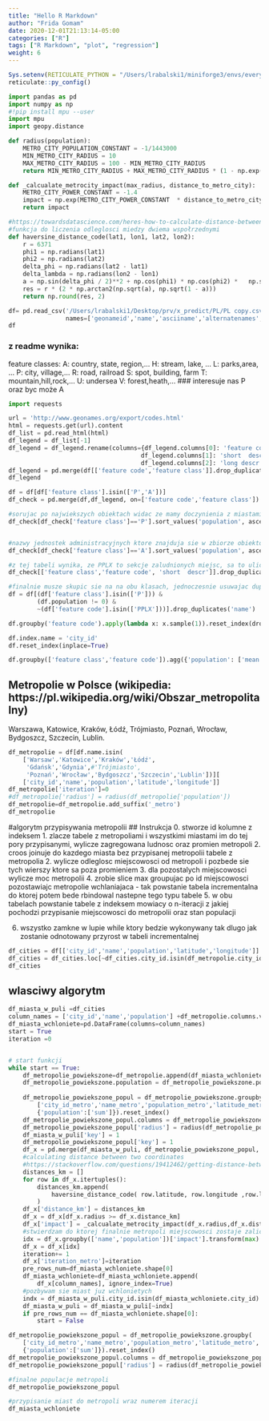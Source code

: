 ```yaml
---
title: "Hello R Markdown"
author: "Frida Gomam"
date: 2020-12-01T21:13:14-05:00
categories: ["R"]
tags: ["R Markdown", "plot", "regression"]
weight: 6
---
```



```r
Sys.setenv(RETICULATE_PYTHON = "/Users/lrabalski1/miniforge3/envs/everyday_use/bin/python")
reticulate::py_config()
```

```python
import pandas as pd
import numpy as np
#!pip install mpu --user
import mpu
import geopy.distance
```

```python
def radius(population):
    METRO_CITY_POPULATION_CONSTANT = -1/1443000
    MIN_METRO_CITY_RADIUS = 10
    MAX_METRO_CITY_RADIUS = 100 - MIN_METRO_CITY_RADIUS
    return MIN_METRO_CITY_RADIUS + MAX_METRO_CITY_RADIUS * (1 - np.exp(METRO_CITY_POPULATION_CONSTANT *  population))

def _calcualate_metrocity_impact(max_radius, distance_to_metro_city):
    METRO_CITY_POWER_CONSTANT = -1.4
    impact = np.exp(METRO_CITY_POWER_CONSTANT  * distance_to_metro_city / max_radius)
    return impact
```
```python
#https://towardsdatascience.com/heres-how-to-calculate-distance-between-2-geolocations-in-python-93ecab5bbba4
#funkcja do liczenia odleglosci miedzy dwiema wspołrzednymi
def haversine_distance_code(lat1, lon1, lat2, lon2):
    r = 6371
    phi1 = np.radians(lat1)
    phi2 = np.radians(lat2)
    delta_phi = np.radians(lat2 - lat1)
    delta_lambda = np.radians(lon2 - lon1)
    a = np.sin(delta_phi / 2)**2 + np.cos(phi1) * np.cos(phi2) *   np.sin(delta_lambda / 2)**2
    res = r * (2 * np.arctan2(np.sqrt(a), np.sqrt(1 - a)))
    return np.round(res, 2)
```
```python
df= pd.read_csv('/Users/lrabalski1/Desktop/prv/x_predict/PL/PL copy.csv', sep="\t", 
                names=['geonameid','name','asciiname','alternatenames','latitude','longitude','feature class','feature code','country code','cc2','admin1 code','admin2 code','admin3 code','admin4 code','population','elevation','dem','timezone','modification date',])
df
```
### z readme wynika:
feature classes:
A: country, state, region,...
H: stream, lake, ...
L: parks,area, ...
P: city, village,...
R: road, railroad 
S: spot, building, farm
T: mountain,hill,rock,... 
U: undersea
V: forest,heath,...
### interesuje nas P oraz byc może A

```python
import requests

url = 'http://www.geonames.org/export/codes.html'
html = requests.get(url).content
df_list = pd.read_html(html)
df_legend = df_list[-1]
df_legend = df_legend.rename(columns={df_legend.columns[0]: 'feature code',
                                     df_legend.columns[1]: 'short  descr',
                                     df_legend.columns[2]: 'long descr'})
df_legend = pd.merge(df[['feature code','feature class']].drop_duplicates(),df_legend, on='feature code')
df_legend
```
```python
df = df[df['feature class'].isin(['P','A'])]
df_check = pd.merge(df,df_legend, on=['feature code','feature class'])

#sorujac po najwiekszych obiektach widac ze mamy doczynienia z miastami
df_check[df_check['feature class']=='P'].sort_values('population', ascending=False)


#nazwy jednostek administracyjnych ktore znajduja sie w zbiorze obiektow P
df_check[df_check['feature class']=='A'].sort_values('population', ascending=False).head(50)

#z tej tabeli wynika, ze PPLX to sekcje zaludnionych miejsc, sa to ulice, dzielnice, wiec wykluczam, sa czescia miast
df_check[['feature class','feature code', 'short  descr']].drop_duplicates()

#finalnie musze skupic sie na na obu klasach, jednoczesnie usuwajac duplikaty
df = df[(df['feature class'].isin(['P'])) & 
        (df.population != 0) & 
        ~(df['feature code'].isin(['PPLX']))].drop_duplicates('name')

df.groupby('feature code').apply(lambda x: x.sample(1)).reset_index(drop=True)

df.index.name = 'city_id'
df.reset_index(inplace=True)
```
```python
df.groupby(['feature class','feature code']).agg({'population': ['mean', 'min', 'max']})
```

## Metropolie w Polsce (wikipedia: https://pl.wikipedia.org/wiki/Obszar_metropolitalny)
Warszawa,
Katowice,
Kraków,
Łódź,
Trójmiasto,
Poznań,
Wrocław,
Bydgoszcz,
Szczecin,
Lublin.

```python
df_metropolie = df[df.name.isin(
    ['Warsaw','Katowice','Kraków','Łódź',
     'Gdańsk','Gdynia',#'Trójmiasto',
     'Poznań','Wrocław','Bydgoszcz','Szczecin','Lublin'])][
    ['city_id','name','population','latitude','longitude']]
df_metropolie['iteration']=0
#df_metropolie['radius'] = radius(df_metropolie['population'])
df_metropolie=df_metropolie.add_suffix('_metro')
df_metropolie
```
#algorytm przypisywania metropolii
## Instrukcja
0. stworze id kolumne z indeksem
1. zlacze tabele z metropoliami i wszystkimi miastami im do tej pory przypisanymi, wylicze zagregowana ludnosc oraz  promien metropoli
2. croos joinuje do kazdego miasta bez przypisanej metropolii tabele z metropolia 
2. wylicze odleglosc miejscowosci od metropoli i pozbede sie tych wierszy ktore sa poza promieniem
3. dla pozostalych miejscowosci wylicze moc metropolii
4. zrobie slice max  groupujac po id miejscowosci pozostawiajc metropolie wchlaniajaca - tak powstanie tabela incrementalna do ktorej potem bede rbindowal nastepne tego typu tabele
5. w obu tabelach powstanie tabele z indeksem mowiacy o n-iteracji z jakiej pochodzi przypisanie miejscowosci do metropolii oraz stan populacji

6. wszystko zamkne w lupie while ktory bedzie wykonywany tak dlugo jak zostanie odnotowany przyrost w tabeli incrementalnej

```python
df_cities = df[['city_id','name','population','latitude','longitude']]
df_cities = df_cities.loc[~df_cities.city_id.isin(df_metropolie.city_id_metro)]
df_cities
```
## wlasciwy algorytm
```python
df_miasta_w_puli =df_cities
column_names = ['city_id','name','population'] +df_metropolie.columns.values.tolist()
df_miasta_wchloniete=pd.DataFrame(columns=column_names)
start = True
iteration =0


# start funkcji
while start == True:
    df_metropolie_powiekszone=df_metropolie.append(df_miasta_wchloniete, ignore_index=True)
    df_metropolie_powiekszone.population = df_metropolie_powiekszone.population.combine_first(df_metropolie_powiekszone.population_metro)
    
    df_metropolie_powiekszone_popul = df_metropolie_powiekszone.groupby(
        ['city_id_metro','name_metro','population_metro','latitude_metro','longitude_metro',]).agg(
        {'population':['sum']}).reset_index()
    df_metropolie_powiekszone_popul.columns = df_metropolie_powiekszone_popul.columns.droplevel(1)
    df_metropolie_powiekszone_popul['radius'] = radius(df_metropolie_powiekszone_popul['population'])
    df_miasta_w_puli['key'] = 1
    df_metropolie_powiekszone_popul['key'] = 1
    df_x = pd.merge(df_miasta_w_puli, df_metropolie_powiekszone_popul, on='key', suffixes=('','_y')).drop("key", 1)
    #calculating distance between two coordinates 
    #https://stackoverflow.com/questions/19412462/getting-distance-between-two-points-based-on-latitude-longitude
    distances_km = []
    for row in df_x.itertuples():
        distances_km.append(
            haversine_distance_code( row.latitude, row.longitude ,row.latitude_metro, row.longitude_metro)
        )
    df_x['distance_km'] = distances_km
    df_x = df_x[df_x.radius >= df_x.distance_km]
    df_x['impact'] = _calcualate_metrocity_impact(df_x.radius,df_x.distance_km)
    #stwierdzam do ktorej finalnie metropoli miejscowosci zostaje zaliczon
    idx = df_x.groupby(['name','population'])['impact'].transform(max) == df_x['impact']
    df_x = df_x[idx]
    iteration+= 1
    df_x['iteration_metro']=iteration
    pre_rows_num=df_miasta_wchloniete.shape[0]
    df_miasta_wchloniete=df_miasta_wchloniete.append(
        df_x[column_names], ignore_index=True)
    #pozbywam sie miast juz wchlonietych
    indx = df_miasta_w_puli.city_id.isin(df_miasta_wchloniete.city_id)
    df_miasta_w_puli = df_miasta_w_puli[~indx]
    if pre_rows_num == df_miasta_wchloniete.shape[0]:
        start = False

df_metropolie_powiekszone_popul = df_metropolie_powiekszone.groupby(
    ['city_id_metro','name_metro','population_metro','latitude_metro','longitude_metro',]).agg(
    {'population':['sum']}).reset_index()
df_metropolie_powiekszone_popul.columns = df_metropolie_powiekszone_popul.columns.droplevel(1)
df_metropolie_powiekszone_popul['radius'] = radius(df_metropolie_powiekszone_popul['population'])


```

```python
#finalne populacje metropoli
df_metropolie_powiekszone_popul

#przypisanie miast do metropoli wraz numerem iteracji
df_miasta_wchloniete
```